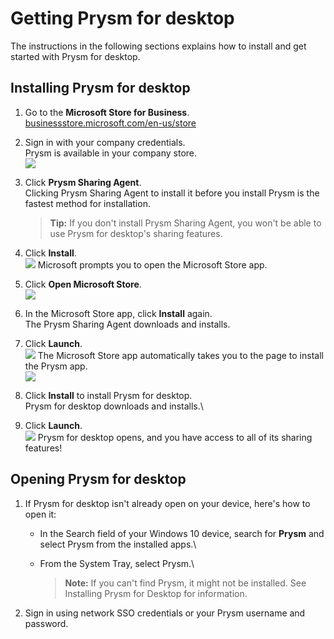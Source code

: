 # Getting Prysm for desktop

The instructions in the following sections explains how to install and get started with Prysm for desktop.

## Installing Prysm for desktop


1.  Go to the **Microsoft Store for Business**.\
    [businessstore.microsoft.com/en-us/store](https://businessstore.microsoft.com/en-us/store)
2.  Sign in with your company credentials.\
    Prysm is available in your company store.\
    ![](./pfd001.png)
3.  Click **Prysm Sharing Agent**.\
    Clicking Prysm Sharing Agent to install it before you install Prysm
    is the fastest method for installation.

    > **Tip:** If you don\'t install Prysm Sharing Agent, you won\'t be able to use Prysm for desktop\'s sharing
    features.
4.  Click **Install**.\
    ![](./pfd002.png)
    Microsoft prompts you to open the Microsoft Store app.
5.  Click **Open Microsoft Store**.\
    ![](./pfd003.png)
6.  In the Microsoft Store app, click **Install** again.\
    The Prysm Sharing Agent downloads and installs.
7.  Click **Launch**.\
    ![](./pfd004.png)
    The Microsoft Store app automatically takes you to the page to
    install the Prysm app.\
    ![](./pfd005.png) 
8.  Click **Install** to install Prysm for desktop.\
    Prysm for desktop downloads and installs.\
9.  Click **Launch**.\
    ![](./pfd006.png)
    Prysm for desktop opens, and you have access to all of its sharing
    features!

## Opening Prysm for desktop

1.  If Prysm for desktop isn\'t already open on your device, here\'s how
    to open it:
    - In the Search field of your Windows 10 device, search for
      **Prysm** and select Prysm from the installed apps.\
    - From the System Tray, select Prysm.\

      > **Note:** If you can\'t find Prysm, it might not be installed. See Installing Prysm for
      Desktop for information.
2.  Sign in using network SSO
    credentials or your Prysm username and password.
